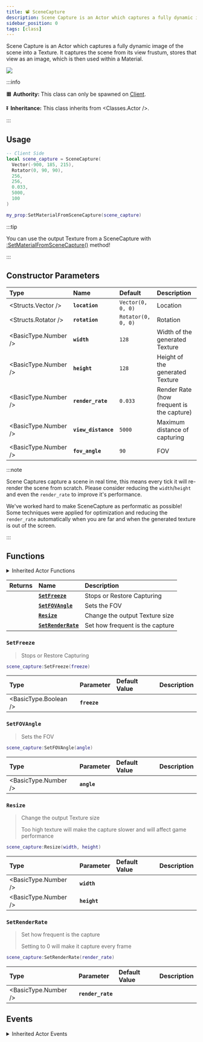 ```yaml
---
title: 📽️ SceneCapture
description: Scene Capture is an Actor which captures a fully dynamic image of the scene into a Texture. It captures the scene from its view frustum, stores that view as an image, which is then used within a Material.
sidebar_position: 0
tags: [class]
---
```



Scene Capture is an Actor which captures a fully dynamic image of the scene into a Texture. It captures the scene from its view frustum, stores that view as an image, which is then used within a Material.


![](/img/docs/scenecapture.webp)

:::info

🟧 **Authority:** This class can only be spawned on [Client](/core-concepts/scripting/authority-concepts.mdx).

⏬ **Inheritance:** This class inherits from <Classes.Actor />.

:::


## Usage

```lua
-- Client Side
local scene_capture = SceneCapture(
  Vector(-900, 185, 215),
  Rotator(0, 90, 90),
  256,
  256,
  0.033,
  5000,
  100
)

my_prop:SetMaterialFromSceneCapture(scene_capture)
```

:::tip

You can use the output Texture from a SceneCapture with [:SetMaterialFromSceneCapture()](/scripting-reference/classes/base-classes/paintable.mdx#setmaterialfromscenecapture) method!

:::


## Constructor Parameters

| **Type** | **Name** | **Default** | **Description** |
| :--- | :--- | :--- | :--- |
| <Structs.Vector /> | **`location`** | `Vector(0, 0, 0)` | Location |
| <Structs.Rotator /> | **`rotation`** | `Rotator(0, 0, 0)` | Rotation |
| <BasicType.Number /> | **`width`** | `128` | Width of the generated Texture |
| <BasicType.Number /> | **`height`** | `128` | Height of the generated Texture |
| <BasicType.Number /> | **`render_rate`** | `0.033` | Render Rate (how frequent is the capture) |
| <BasicType.Number /> | **`view_distance`** | `5000` | Maximum distance of capturing |
| <BasicType.Number /> | **`fov_angle`** | `90` | FOV |


:::note

Scene Captures capture a scene in real time, this means every tick it will re-render the scene from scratch. Please consider reducing the `width`/`height` and even the `render_rate` to improve it's performance.

We've worked hard to make SceneCapture as performatic as possible! Some techniques were applied for optimization and reducing the `render_rate` automatically when you are far and when the generated texture is out of the screen.

:::


## Functions


<details><summary>Inherited Actor Functions</summary><BaseActorFunctions /></details>

| **Returns** | **Name** | **Description** |
| :--- | :--- | :--- |
|  | [**`SetFreeze`**](scene-capture#setfreeze) | Stops or Restore Capturing |
|  | [**`SetFOVAngle`**](scene-capture#setfovangle) | Sets the FOV |
|  | [**`Resize`**](scene-capture#resize) | Change the output Texture size |
|  | [**`SetRenderRate`**](scene-capture#setrenderrate) | Set how frequent is the capture |

### **`SetFreeze`**

> Stops or Restore Capturing

```lua
scene_capture:SetFreeze(freeze)
```

| Type | Parameter | Default Value | Description |
| :--- | :--- | :--- | :--- |
| <BasicType.Boolean /> | **`freeze`** |  |


### **`SetFOVAngle`**

> Sets the FOV

```lua
scene_capture:SetFOVAngle(angle)
```

| Type | Parameter | Default Value | Description |
| :--- | :--- | :--- | :--- |
| <BasicType.Number /> | **`angle`** |  |


### **`Resize`**

> Change the output Texture size
> 
> Too high texture will make the capture slower and will affect game performance

```lua
scene_capture:Resize(width, height)
```

| Type | Parameter | Default Value | Description |
| :--- | :--- | :--- | :--- |
| <BasicType.Number /> | **`width`** |  |
| <BasicType.Number /> | **`height`** |  |


### **`SetRenderRate`**

> Set how frequent is the capture
> 
> Setting to 0 will make it capture every frame

```lua
scene_capture:SetRenderRate(render_rate)
```

| Type | Parameter | Default Value | Description |
| :--- | :--- | :--- | :--- |
| <BasicType.Number /> | **`render_rate`** |  |



## Events


<details><summary>Inherited Actor Events</summary><BaseActorEvents /></details>
